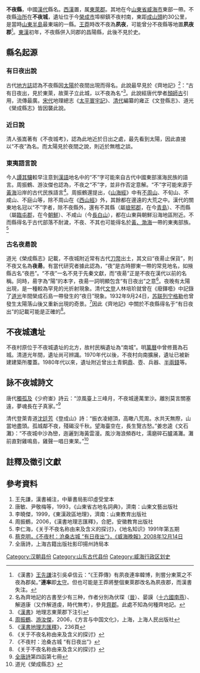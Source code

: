 '''不夜縣'''，中國[[漢代|漢代]]縣名。[[西漢|西漢]]置，属[[東萊郡|東萊郡]]。其地在今[[山東省|山東省]][[威海市|威海市]]東部一帶。不夜縣[[治所|治所]]在'''不夜城'''，遺址位于今[[榮成市|榮成市]]埠柳鎮不夜村南，東距[[成山頭|成山頭]]約30公里，是當時[[山東半島|山東半島]]最東端的一縣。[[王莽|王莽]]時改不夜為'''夙夜'''，可能曾分不夜縣等地置'''夙夜郡'''<ref>《漢書》[[王先謙|王先謙]]注引吳卓信云：“《王莽傳》有夙夜連率韓博，則嘗分東萊之不夜為郡矣。”'''連率'''即[[太守|太守]]。但也可能是王莽將整個東萊郡改名為夙夜郡，而漢書失注。</ref>。[[東漢|東漢]]初年，不夜縣併入同郡的昌陽縣，此後不見於史。

==縣名起源==

===有日夜出說===

古代[[地方誌|地方誌]]認為不夜縣因[[太陽|太陽]]於夜間出現而得名。此說最早見於《齊地記》<ref>名為齊地記的古書至少有三种，作者分別為伏琛（[[晉代|晉]]）、晏謨（[[十六國|十六國]][[南燕_(十六國)|南燕]]）、解道康（又作解道虔，時代無考），參見[[齊郡|齊郡]]。此處不知為何種齊地記。</ref>：“古有日夜出，見於東萊，故萊子立此城，以不夜為名”<ref>《[[漢書|漢書]]》地理志東萊郡下注引</ref>。此說經唐代學者[[顏師古|顏師古]]引用，流傳最廣。[[宋代|宋代]]地理總志《[[太平寰宇記|太平寰宇記]]》、[[清代|清代]]編纂的雍正《文登縣志》、道光《榮成縣志》皆因襲此說。

===近日說===
清人張嵩著有《不夜城考》，認為此地近於日出之處，最先看到太陽，因此直接以“不夜”為名。而太陽見於夜間之說，則近於無稽之談。

===東夷語言說===

今人[[譚其驤|譚其驤]]較早注意到[[漢語|漢語]]地名中的“不”字可能來自古代中國東部濱海民族的語言。周振鶴、游汝傑也認為，不夜之“不”字，並非作否定意解。“不”字可能來源于[[黃海|黃海]]沿岸的古代民族語言<ref>[[周振鶴|周振鶴]]、[[游汝傑|游汝傑]]，2006，《方言与中国文化》，上海，上海人民出版社</ref>。周振鶴還提出，《[[山海經|山海經]]》中有[[不周山|不周山]]、不旬山、不咸山、不庭山等，除不周山在《[[西山經|西山經]]》外，其餘都在邊遠的大荒之中。漢代的關東地名冠以“不”字者，除不夜縣外，還有不其縣（屬[[琅邪郡|琅邪郡]]，在今[[青島|青島]]）、不而縣（屬[[臨屯郡|臨屯郡]]，在今[[朝鮮|朝鮮]]）、不咸山（今[[長白山|長白山]]），都在山東與朝鮮沿海地區附近。不而縣得名于古代部落不耐濊，不夜、不其也可能得名於[[黃渤海|黃、渤海]]一帶的東夷部族。<ref>《[[漢書地理志匯釋|漢書地理志匯釋]]》，236頁</ref>

===古名夜昜說===

道光《榮成縣志》記載，不夜城附近常有古代[[刀幣|刀幣]]出土，其文曰“夜昜止保貨”，則不夜又名為'''夜昜'''。有當代研究者據此認為，“夜”是古時膠東一帶的常見地名，如掖縣古名“夜邑”。“不夜”一名不見于先秦文獻，而“夜昜”正是不夜在漢代以前的名稱。同時，昜字為“陽”的本字，夜昜一詞明顯包含“有日夜出”之意<ref name="李仁海">《关于不夜名称由来及含义的探讨》</ref>。夜晚有太陽出現，是一種較為罕見的光折射現象。清代[[文登|文登]]人林培玠就曾在《廢鐸囈》中記錄了[[道光|道光]]年間榮成石島一帶發生的“夜日”現象。1932年9月24日，[[苏联|苏联]][[列宁格勒|列宁格勒]]也曾發生太陽落山後又重新出現的奇景。<ref>《不夜村：沧桑古城 “有日夜出”》</ref>因此《齊地記》中關於不夜縣得名于“有日夜出”的記載可能是正確的<ref name="李仁海">《关于不夜名称由来及含义的探讨》</ref>。

==不夜城遺址==

不夜村原位于不夜城遺址的北方，故村民稱遺址為“南城”。明[[萬曆|萬曆]]中曾修葺為石城。清道光年間，遺址尚可辨識。1970年代以後，不夜村向南擴展，遺址已被新建建築所覆蓋。1980年代以來，遺址附近曾出土青銅[[鼎|鼎]]、壺、兵器、[[半兩|半兩錢]]等。

==詠不夜城詩文==

唐代[[獨孤及|獨孤及]]《少府崟》詩云：“涼風臺上三峰月，不夜城邊萬里沙。離別莫言關塞遠，夢魂長在子真家。”<ref>[[全唐詩|全唐詩]]第四函第七冊</ref>

清代登萊青道[[沈廷芳|沈廷芳]]《登成山》詩：“振衣凌絕頂，高瞰八荒周。水共天無際，山當地盡頭。孤城鄰不夜，殘碣沒千秋。望海臺空在，長生覽古愁。”姜忠逵《文石灘》：“不夜城中沙為巒，迤邐到海黃雲漫。風沙海浪頻吞吐，濡磨碎石臚滿灘。灘前直對雞鳴島，雞聲一唱日東杲。”<ref>道光《榮成縣志》</ref>

==註釋及徵引文獻==
{{reflist}}

==參考資料==
#王先謙，漢書補注，中華書局影印虛受堂本
#唐敏、尹敬梅等，1993，《山東省古地名詞典》，濟南：山東文藝出版社
#李曉傑，1999，《東漢政區地理》，濟南：山東教育出版社
#周振鶴，2006，《漢書地理志匯釋》，合肥，安徽教育出版社
#李仁海，《关于不夜名称由来及含义的探讨》，《地名知识》1991年第五期
#[https://archive.is/20130428162028/http://epaper.xplus.com/papers/whwb/20081214/v11.shtml 蔡克明，《不夜村：沧桑古城 “有日夜出”》，《威海晚報》2008年12月14日]
#全唐詩，上海古籍出版社影印揚州詩局本

[[Category:汉朝县份|Category:汉朝县份]]
[[Category:山东古代县份|Category:山东古代县份]]
[[Category:威海行政区划史|Category:威海行政区划史]]